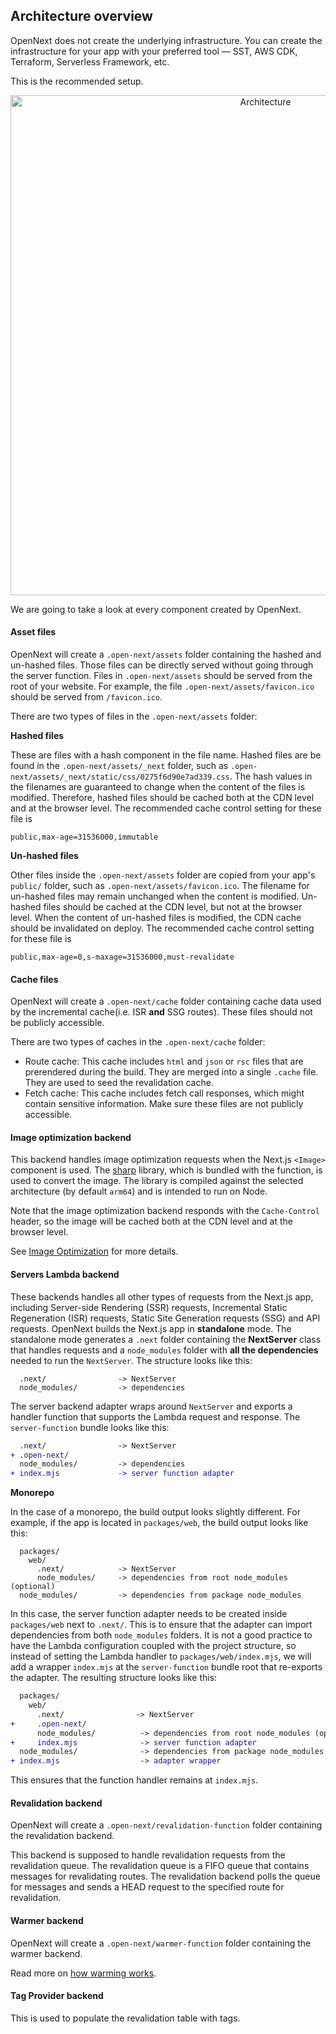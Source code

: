 ## Architecture overview

OpenNext does not create the underlying infrastructure. You can create the infrastructure for your app with your preferred tool — SST, AWS CDK, Terraform, Serverless Framework, etc.

This is the recommended setup.

<p align="center">
  <img alt="Architecture" src="/architecture.png" width="800" />
</p>

We are going to take a look at every component created by OpenNext.

#### Asset files

OpenNext will create a `.open-next/assets` folder containing the hashed and un-hashed files. Those files can be directly served without going through the server function. Files in `.open-next/assets` should be served from the root of your website. For example, the file `.open-next/assets/favicon.ico` should be served from `/favicon.ico`.


There are two types of files in the `.open-next/assets` folder:

**Hashed files**

These are files with a hash component in the file name. Hashed files are be found in the `.open-next/assets/_next` folder, such as `.open-next/assets/_next/static/css/0275f6d90e7ad339.css`. The hash values in the filenames are guaranteed to change when the content of the files is modified. Therefore, hashed files should be cached both at the CDN level and at the browser level. The recommended cache control setting for these file is

```
public,max-age=31536000,immutable
```

**Un-hashed files**

Other files inside the `.open-next/assets` folder are copied from your app's `public/` folder, such as `.open-next/assets/favicon.ico`. The filename for un-hashed files may remain unchanged when the content is modified. Un-hashed files should be cached at the CDN level, but not at the browser level. When the content of un-hashed files is modified, the CDN cache should be invalidated on deploy. The recommended cache control setting for these file is

```
public,max-age=0,s-maxage=31536000,must-revalidate
```

#### Cache files

OpenNext will create a `.open-next/cache` folder containing cache data used by the incremental cache(i.e. ISR **and** SSG routes). These files should not be publicly accessible.

There are two types of caches in the `.open-next/cache` folder:

- Route cache: This cache includes `html` and `json` or `rsc` files that are prerendered during the build. They are merged into a single `.cache` file. They are used to seed the revalidation cache.
- Fetch cache: This cache includes fetch call responses, which might contain sensitive information. Make sure these files are not publicly accessible.

#### Image optimization backend

This backend handles image optimization requests when the Next.js `<Image>` component is used. The [sharp](https://www.npmjs.com/package/sharp) library, which is bundled with the function, is used to convert the image. The library is compiled against the selected architecture (by default `arm64`) and is intended to run on Node.

Note that the image optimization backend responds with the `Cache-Control` header, so the image will be cached both at the CDN level and at the browser level.

See [Image Optimization](/features/image-optimization) for more details.

#### Servers Lambda backend

These backends handles all other types of requests from the Next.js app, including Server-side Rendering (SSR) requests, Incremental Static Regeneration (ISR) requests, Static Site Generation requests (SSG) and API requests. OpenNext builds the Next.js app in **standalone** mode. The standalone mode generates a `.next` folder containing the **NextServer** class that handles requests and a `node_modules` folder with **all the dependencies** needed to run the `NextServer`. The structure looks like this:

```
  .next/                -> NextServer
  node_modules/         -> dependencies
```

The server backend adapter wraps around `NextServer` and exports a handler function that supports the Lambda request and response. The `server-function` bundle looks like this:

```diff
  .next/                -> NextServer
+ .open-next/
  node_modules/         -> dependencies
+ index.mjs             -> server function adapter
```

**Monorepo**

In the case of a monorepo, the build output looks slightly different. For example, if the app is located in `packages/web`, the build output looks like this:

```
  packages/
    web/
      .next/            -> NextServer
      node_modules/     -> dependencies from root node_modules (optional)
  node_modules/         -> dependencies from package node_modules
```

In this case, the server function adapter needs to be created inside `packages/web` next to `.next/`. This is to ensure that the adapter can import dependencies from both `node_modules` folders. It is not a good practice to have the Lambda configuration coupled with the project structure, so instead of setting the Lambda handler to `packages/web/index.mjs`, we will add a wrapper `index.mjs` at the `server-function` bundle root that re-exports the adapter. The resulting structure looks like this:

```diff
  packages/
    web/
      .next/                -> NextServer
+     .open-next/
      node_modules/          -> dependencies from root node_modules (optional)
+     index.mjs              -> server function adapter
  node_modules/              -> dependencies from package node_modules
+ index.mjs                  -> adapter wrapper
```

This ensures that the function handler remains at `index.mjs`.

#### Revalidation backend

OpenNext will create a `.open-next/revalidation-function` folder containing the revalidation backend.

This backend is supposed to handle revalidation requests from the revalidation queue. The revalidation queue is a FIFO queue that contains messages for revalidating routes. The revalidation backend polls the queue for messages and sends a HEAD request to the specified route for revalidation.

#### Warmer backend

OpenNext will create a `.open-next/warmer-function` folder containing the warmer backend.

Read more on [how warming works](/inner_workings/warming).

#### Tag Provider backend

This is used to populate the revalidation table with tags.